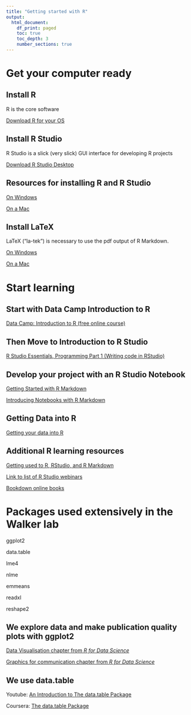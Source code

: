 ```yaml
---
title: "Getting started with R"
output:
  html_document:
    df_print: paged
    toc: true
    toc_depth: 3
    number_sections: true
---
```


# Get your computer ready
## Install R
R is the core software

[Download R for your OS](https://cran.r-project.org)

## Install R Studio
R Studio is a slick (very slick) GUI interface for developing R projects

[Download R Studio Desktop](https://www.rstudio.com/products/rstudio/download/)

## Resources for installing R and R Studio
[On Windows](https://medium.com/@GalarnykMichael/install-r-and-rstudio-on-windows-5f503f708027)

[On a Mac](https://medium.com/@GalarnykMichael/install-r-and-rstudio-on-mac-e911606ce4f4)

## Install LaTeX
LaTeX ("la-tek") is necessary to use the pdf output of R Markdown.

[On Windows](https://medium.com/@sorenlind/create-pdf-reports-using-r-r-markdown-latex-and-knitr-on-windows-10-952b0c48bfa9)

[On a Mac](https://medium.com/@sorenlind/create-pdf-reports-using-r-r-markdown-latex-and-knitr-on-macos-high-sierra-e7b5705c9fd)

# Start learning
## Start with Data Camp Introduction to R
[Data Camp: Introduction to R (free online course)](https://www.datacamp.com/courses/free-introduction-to-r)

## Then Move to Introduction to R Studio
[R Studio Essentials, Programming Part 1 (Writing code in RStudio)](https://www.rstudio.com/resources/webinars/rstudio-essentials-webinar-series-part-1/)

## Develop your project with an R Studio Notebook
[Getting Started with R Markdown](https://www.rstudio.com/resources/webinars/getting-started-with-r-markdown/)

[Introducing Notebooks with R Markdown](https://www.rstudio.com/resources/webinars/introducing-notebooks-with-r-markdown/)

## Getting Data into R
[Getting your data into R](https://www.rstudio.com/resources/webinars/getting-your-data-into-r/)

## Additional R learning resources
[Getting used to R, RStudio, and R Markdown](https://bookdown.org/chesterismay/rbasics/)

[Link to list of R Studio webinars](https://www.rstudio.com/resources/webinars/)

[Bookdown online books](https://bookdown.org)

# Packages used extensively in the Walker lab

ggplot2

data.table

lme4

nlme

emmeans

readxl

reshape2

## We explore data and make publication quality plots with ggplot2
[Data Visualisation chapter from *R for Data Science*](http://r4ds.had.co.nz/data-visualisation.html)

[Graphics for communication chapter from *R for Data Science*](http://r4ds.had.co.nz/graphics-for-communication.html)

## We use data.table
Youtube: [An Introduction to The data.table Package](https://www.youtube.com/watch?v=pc1ARG6kbAM)

Coursera: [The data.table Package](https://www.coursera.org/learn/data-cleaning/lecture/trMZ7/the-data-table-package)

